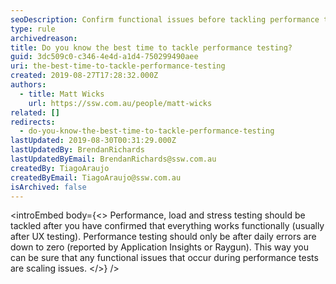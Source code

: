 ```yaml
---
seoDescription: Confirm functional issues before tackling performance testing to identify scaling problems.
type: rule
archivedreason:
title: Do you know the best time to tackle performance testing?
guid: 3dc509c0-c346-4e4d-a1d4-750299490aee
uri: the-best-time-to-tackle-performance-testing
created: 2019-08-27T17:28:32.000Z
authors:
  - title: Matt Wicks
    url: https://ssw.com.au/people/matt-wicks
related: []
redirects:
  - do-you-know-the-best-time-to-tackle-performance-testing
lastUpdated: 2019-08-30T00:31:29.000Z
lastUpdatedBy: BrendanRichards
lastUpdatedByEmail: BrendanRichards@ssw.com.au
createdBy: TiagoAraujo
createdByEmail: TiagoAraujo@ssw.com.au
isArchived: false
---
```


<introEmbed
  body={<>
Performance, load and stress testing should be tackled after you have confirmed that everything works functionally (usually after UX testing). Performance testing should only be after daily errors are down to zero (reported by Application Insights or Raygun). This way you can be sure that any functional issues that occur during performance tests are scaling issues.
  </>}
/>
